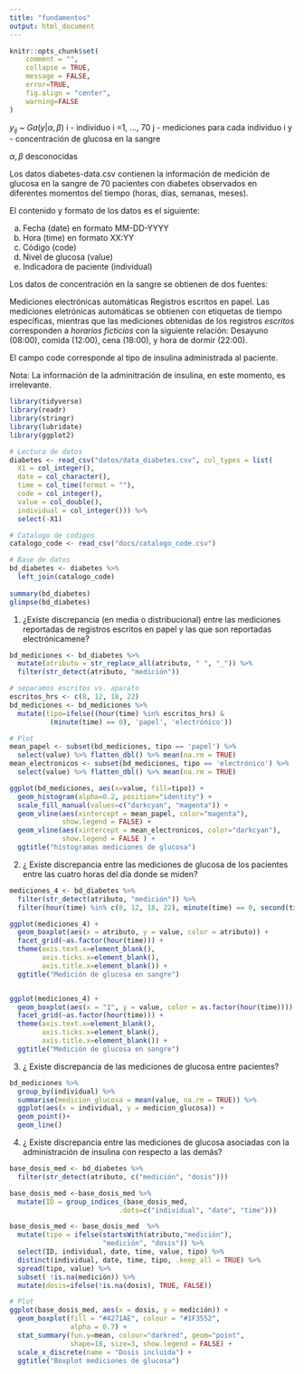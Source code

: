 ```yaml
---
title: "fundamentos"
output: html_document
---
```


```r
knitr::opts_chunk$set(
    comment = "",
    collapse = TRUE,
    message = FALSE,
    error=TRUE, 
    fig.align = "center",
    warning=FALSE
)
```

$y_{ij}$ ~ $Ga(y|\alpha, \beta)$
i - individuo i =1, ..., 70
j - mediciones para cada individuo i
y - concentración de glucosa en la sangre

$\alpha, \beta$ desconocidas



Los datos diabetes-data.csv contienen la información de medición de glucosa en la sangre de 70 pacientes con diabetes observados en diferentes momentos del tiempo (horas, días, semanas, meses).

El contenido y formato de los datos es el siguiente:

a) Fecha (date) en formato MM-DD-YYYY
b) Hora (time) en formato XX:YY
c) Código (code)
d) Nivel de glucosa (value)
e) Indicadora de paciente (individual)

Los datos de concentración en la sangre se obtienen de dos fuentes:

Mediciones electrónicas automáticas
Registros escritos en papel.
Las mediciones eletrónicas automáticas se obtienen con etiquetas de tiempo específicas, mientras que las mediciones obtenidas de los registros *escritos* corresponden a *horarios ficticios* con la siguiente relación: Desayuno (08:00), comida (12:00), cena (18:00), y hora de dormir (22:00).

El campo code corresponde al tipo de insulina administrada al paciente.

Nota: La información de la adminitración de insulina, en este momento, es irrelevante.

```r
library(tidyverse)
library(readr)
library(stringr)
library(lubridate)
library(ggplot2)

# Lectura de datos
diabetes <- read_csv("datos/data_diabetes.csv", col_types = list(
  X1 = col_integer(),
  date = col_character(),
  time = col_time(format = ""),
  code = col_integer(),
  value = col_double(),
  individual = col_integer())) %>% 
  select(-X1)

# Catalogo de codigos
catalogo_code <- read_csv("docs/catalogo_code.csv")

```


```r
# Base de datos 
bd_diabetes <- diabetes %>% 
  left_join(catalogo_code)
  
summary(bd_diabetes)
glimpse(bd_diabetes)
```

1. ¿Existe discrepancia (en media o distribucional) entre las mediciones reportadas de registros escritos en papel y las que son reportadas electrónicamene?

```r
bd_mediciones <- bd_diabetes %>% 
  mutate(atributo = str_replace_all(atributo, " ", "_")) %>% 
  filter(str_detect(atributo, "medición"))

# separamos escritos vs. aparato
escritos_hrs <- c(8, 12, 18, 22)
bd_mediciones <- bd_mediciones %>% 
  mutate(tipo=ifelse((hour(time) %in% escritos_hrs) &
          (minute(time) == 0), 'papel', 'electrónico'))

# Plot 
mean_papel <- subset(bd_mediciones, tipo == 'papel') %>% 
  select(value) %>% flatten_dbl() %>% mean(na.rm = TRUE)
mean_electronicos <- subset(bd_mediciones, tipo == 'electrónico') %>% 
  select(value) %>% flatten_dbl() %>% mean(na.rm = TRUE)

ggplot(bd_mediciones, aes(x=value, fill=tipo)) +
  geom_histogram(alpha=0.2, position="identity") +
  scale_fill_manual(values=c("darkcyan", "magenta")) +
  geom_vline(aes(xintercept = mean_papel, color="magenta"), 
             show.legend = FALSE) + 
  geom_vline(aes(xintercept = mean_electronicos, color="darkcyan"),
             show.legend = FALSE ) +
  ggtitle("histogramas mediciones de glucosa")
```


2. ¿ Existe discrepancia entre las mediciones de glucosa de los pacientes entre las cuatro horas del día
donde se miden?


```r
mediciones_4 <- bd_diabetes %>%
  filter(str_detect(atributo, "medición")) %>% 
  filter(hour(time) %in% c(8, 12, 18, 22), minute(time) == 0, second(time) == 0)

ggplot(mediciones_4) +
  geom_boxplot(aes(x = atributo, y = value, color = atributo)) + 
  facet_grid(~as.factor(hour(time))) +
  theme(axis.text.x=element_blank(),
        axis.ticks.x=element_blank(),
        axis.title.x=element_blank()) +
  ggtitle("Medición de glucosa en sangre")


ggplot(mediciones_4) +
  geom_boxplot(aes(x = "1", y = value, color = as.factor(hour(time)))) + 
  facet_grid(~as.factor(hour(time))) +
  theme(axis.text.x=element_blank(),
        axis.ticks.x=element_blank(),
        axis.title.x=element_blank()) +
  ggtitle("Medición de glucosa en sangre")
```

3. ¿ Existe discrepancia de las mediciones de glucosa entre pacientes?

```r
bd_mediciones %>% 
  group_by(individual) %>% 
  summarise(medicion_glucosa = mean(value, na.rm = TRUE)) %>% 
  ggplot(aes(x = individual, y = medicion_glucosa)) +
  geom_point()+
  geom_line()
```

4. ¿ Existe discrepancia entre las mediciones de glucosa asociadas con la administración de insulina con respecto a las demás?

```r
base_dosis_med <- bd_diabetes %>% 
  filter(str_detect(atributo, c("medición", "dosis")))

base_dosis_med <-base_dosis_med %>% 
  mutate(ID = group_indices_(base_dosis_med, 
                           .dots=c("individual", "date", "time")))

base_dosis_med <- base_dosis_med  %>% 
  mutate(tipo = ifelse(startsWith(atributo,"medición"),
                       "medición", "dosis")) %>% 
  select(ID, individual, date, time, value, tipo) %>% 
  distinct(individual, date, time, tipo, .keep_all = TRUE) %>% 
  spread(tipo, value) %>% 
  subset( !is.na(medición)) %>% 
  mutate(dosis=ifelse(!is.na(dosis), TRUE, FALSE))

# Plot
ggplot(base_dosis_med, aes(x = dosis, y = medición)) +
  geom_boxplot(fill = "#4271AE", colour = "#1F3552",
               alpha = 0.7) +
  stat_summary(fun.y=mean, colour="darkred", geom="point", 
               shape=18, size=3, show.legend = FALSE) + 
  scale_x_discrete(name = "Dosis incluida") +
  ggtitle("Boxplot mediciones de glucosa") 
```


